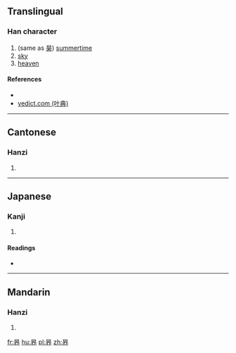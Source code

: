 ==Translingual==

===Han character===
{{Han char|rn=72|rad=日|as=05|sn=9|four=60223|canj=AKLL|ids=⿱日夰}}

# (same as [[昊]]) [[summertime]]
# [[sky]]
# [[heaven]]

====References====
* {{Han ref|kx=0493.110|dkj=13845|hdz=21499.050|uh=6626|ud=26150|bh=CEF0|bd=52976}}
* [http://yedict.com/htm/66/6626.htm yedict.com (叶典)]

----

==Cantonese==

===Hanzi===
{{yue-hanzi|jyut=[[hou6]]|y=hou6}}

# {{defn|lang=yue|sort=日05}}

----

==Japanese==

===Kanji===
{{ja-kanji|grade=|rs=日05}}

# {{defn|lang=ja|sort=日05}}

====Readings====
* {{ja-readings|on=[[こう]] (kō)|kun=[[そら]] (sora)}}

----

==Mandarin==

===Hanzi===
{{cmn-hanzi|pin=[[hào]] ([[hao4]])|wg=hao<sup>4</sup>}}

# {{defn|lang=cmn|sort=日05}}

[[fr:昦]]
[[hu:昦]]
[[pl:昦]]
[[zh:昦]]